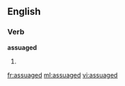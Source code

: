 ==English==

===Verb===
'''assuaged'''

# {{past of|[[assuage]]}}

[[fr:assuaged]]
[[ml:assuaged]]
[[vi:assuaged]]